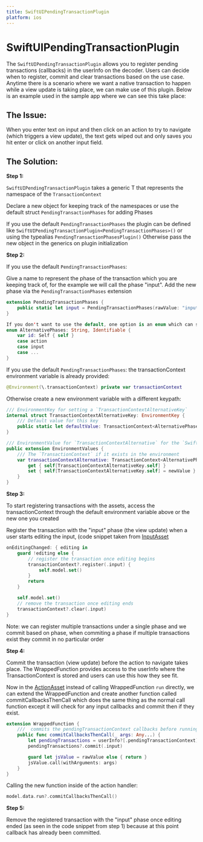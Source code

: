 ```yaml
---
title: SwiftUIPendingTransactionPlugin
platform: ios
---
```


# SwiftUIPendingTransactionPlugin

The `SwiftUIPendingTransactionPlugin` allows you to register pending transactions (callbacks) in the userInfo on the decoder. Users can decide when to register, commit and clear transactions based on the use case. Anytime there is a scenario where we want a native transaction to happen while a view update is taking place, we can make use of this plugin. Below is an example used in the sample app where we can see this take place:


## **The Issue:**

When you enter text on input and then click on an action to try to navigate (which triggers a view update), the text gets wiped out and only saves you hit enter or click on another input field.

## **The Solution:**

**Step 1:**

`SwiftUIPendingTransactionPlugin` takes a generic T that represents the namespace of the `TransactionContext`

Declare a new object for keeping track of the namespaces or use the default struct `PendingTransactionPhases` for adding Phases

If you use the default `PendingTransactionPhases` the plugin can be defined like `SwiftUIPendingTransactionPlugin<PendingTransactionPhases>()` or using the typealias `PendingTransactionPhasesPlugin()`
Otherwise pass the new object in the generics on plugin initialization


**Step 2:**

If you use the default `PendingTransactionPhases`:

Give a name to represent the phase of the transaction which you are keeping track of, for the example we will call the phase "input".
Add the new phase via the `PendingTransactionPhases` extension

```swift
extension PendingTransactionPhases {
    public static let input = PendingTransactionPhases(rawValue: "input")
}
```

```swift
If you don't want to use the default, one option is an enum which can show all your groups of transactions under one place
enum AlternativePhases: String, Identifiable {
    var id: Self { self }
    case action
    case input
    case ...
}
```

If you use the default `PendingTransactionPhases`: the transactionContext environment variable is already provided:

```swift
@Environment(\.transactionContext) private var transactionContext
```

Otherwise create a new environment variable with a different keypath:

```swift
/// EnvironmentKey for setting a `TransactionContextAlternativeKey`
internal struct TransactionContextAlternativeKey: EnvironmentKey {
    /// Default value for this key
    public static let defaultValue: TransactionContext<AlternativePhases> = .init()
}

/// EnvironmentValue for `TransactionContextAlternative` for the `SwiftUIPendingTransactionPlugin`
public extension EnvironmentValues {
    /// The `TransactionContext` if it exists in the environment
    var transactionContextAlternative: TransactionContext<AlternativePhases> {
        get { self[TransactionContextAlternativeKey.self] }
        set { self[TransactionContextAlternativeKey.self] = newValue }
    }
}
```

**Step 3:**

To start registering transactions with the assets, access the transactionContext through the default environment variable above or the new one you created

Register the transaction with the "input" phase (the view update) when a user starts editing the input,  (code snippet taken from [InputAsset](https://github.com/player-ui/player/blob/main/ios/packages/reference-assets/Sources/SwiftUI/InputAsset.swift)

```swift
onEditingChanged: { editing in
    guard !editing else {
        // register the transaction once editing begins
        transactionContext?.register(.input) {
            self.model.set()
        }
        return
    }

    self.model.set()
    // remove the transaction once editing ends
    transactionContext?.clear(.input)
}

```
Note: we can register multiple transactions under a single phase and we commit based on phase, when commiting a phase if multiple transactions exist they commit in no particular order


**Step 4:**

Commit the transaction (view update) before the action to navigate takes place. The WrappedFunction provides access to the userInfo where the TransactionContext is stored and users can use this how they see fit.

Now in the [ActionAsset](https://github.com/player-ui/player/blob/main/ios/packages/reference-assets/Sources/SwiftUI/ActionAsset.swift) instead of calling WrappedFunction `run` directly, we can extend the WrappedFunction and create another function called commitCallbacksThenCall which does the same thing as the normal call function except it will check for any input callbacks and commit then if they exist.

```swift
extension WrappedFunction {
    ///  commits the pendingTransactionContext callbacks before running the wrapped function
    public func commitCallbacksThenCall(_ args: Any...) {
        let pendingTransactions = userInfo?[.pendingTransactionContext] as? TransactionContext
        pendingTransactions?.commit(.input)

        guard let jsValue = rawValue else { return }
        jsValue.call(withArguments: args)
    }
}
```

Calling the new function inside of the action handler:
```swift
model.data.run?.commitCallbacksThenCall()
```

**Step 5:**

Remove the registered transaction with the "input" phase once editing ended (as seen in the code snippet from step 1) because at this point callback has already been committed.
